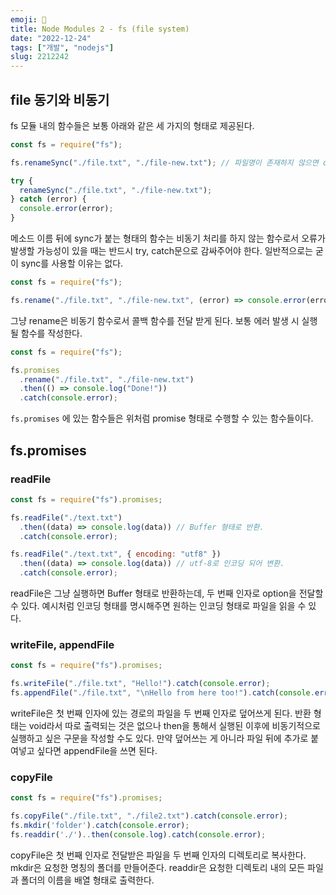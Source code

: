 ```yaml
---
emoji: 📁
title: Node Modules 2 - fs (file system)
date: "2022-12-24"
tags: ["개발", "nodejs"]
slug: 2212242
---
```


## file 동기와 비동기

fs 모듈 내의 함수들은 보통 아래와 같은 세 가지의 형태로 제공된다.

```javascript
const fs = require("fs");

fs.renameSync("./file.txt", "./file-new.txt"); // 파일명이 존재하지 않으면 crash 발생.

try {
  renameSync("./file.txt", "./file-new.txt");
} catch (error) {
  console.error(error);
}
```

메소드 이름 뒤에 sync가 붙는 형태의 함수는 비동기 처리를 하지 않는 함수로서 오류가 발생할 가능성이 있을 때는 반드시 try, catch문으로 감싸주어야 한다. 일반적으로는 굳이 sync를 사용할 이유는 없다.

```javascript
const fs = require("fs");

fs.rename("./file.txt", "./file-new.txt", (error) => console.error(error));
```

그냥 rename은 비동기 함수로서 콜백 함수를 전달 받게 된다. 보통 에러 발생 시 실행될 함수를 작성한다.

```javascript
const fs = require("fs");

fs.promises
  .rename("./file.txt", "./file-new.txt")
  .then(() => console.log("Done!"))
  .catch(console.error);
```

`fs.promises` 에 있는 함수들은 위처럼 promise 형태로 수행할 수 있는 함수들이다.

## fs.promises

### readFile

```javascript
const fs = require("fs").promises;

fs.readFile("./text.txt")
  .then((data) => console.log(data)) // Buffer 형태로 반환.
  .catch(console.error);

fs.readFile("./text.txt", { encoding: "utf8" })
  .then((data) => console.log(data)) // utf-8로 인코딩 되어 변환.
  .catch(console.error);
```

readFile은 그냥 실행하면 Buffer 형태로 반환하는데, 두 번째 인자로 option을 전달할 수 있다. 예시처럼 인코딩 형태를 명시해주면 원하는 인코딩 형태로 파일을 읽을 수 있다.

### writeFile, appendFile

```javascript
const fs = require("fs").promises;

fs.writeFile("./file.txt", "Hello!").catch(console.error);
fs.appendFile("./file.txt", "\nHello from here too!").catch(console.error);
```

writeFile은 첫 번째 인자에 있는 경로의 파일을 두 번째 인자로 덮어쓰게 된다. 반환 형태는 void라서 따로 출력되는 것은 없으나 then을 통해서 실행된 이후에 비동기적으로 실행하고 싶은 구문을 작성할 수도 있다. 만약 덮어쓰는 게 아니라 파일 뒤에 추가로 붙여넣고 싶다면 appendFile을 쓰면 된다.

### copyFile

```javascript
const fs = require("fs").promises;

fs.copyFile("./file.txt", "./file2.txt").catch(console.error);
fs.mkdir('folder').catch(console.error);
fs.readdir('./')..then(console.log).catch(console.error);
```

copyFile은 첫 번째 인자로 전달받은 파일을 두 번째 인자의 디렉토리로 복사한다. mkdir은 요청한 명칭의 폴더를 만들어준다. readdir은 요청한 디렉토리 내의 모든 파일과 폴더의 이름을 배열 형태로 출력한다.
